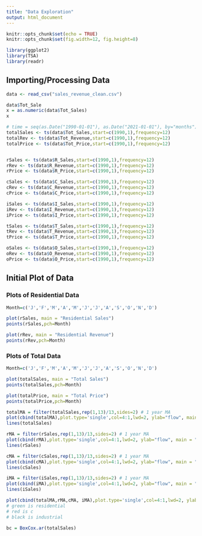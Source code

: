 ```yaml
---
title: "Data Exploration" 
output: html_document 
--- 
```


```r
knitr::opts_chunk$set(echo = TRUE)
knitr::opts_chunk$set(fig.width=12, fig.height=8) 

library(ggplot2)
library(TSA)
library(readr)
```

## Importing/Processing Data

```r
data <- read_csv("sales_revenue_clean.csv")
```


```r
data$Tot_Sale
x = as.numeric(data$Tot_Sales)
x
```



```r
# time = seq(as.Date("1990-01-01"), as.Date("2021-01-01"), by="months")
totalSales <- ts(data$Tot_Sales,start=c(1990,1),frequency=12)
totalRev <- ts(data$Tot_Revenue,start=c(1990,1),frequency=12)
totalPrice <- ts(data$Tot_Price,start=c(1990,1),frequency=12)


rSales <- ts(data$R_Sales,start=c(1990,1),frequency=12)
rRev <- ts(data$R_Revenue,start=c(1990,1),frequency=12)
rPrice <- ts(data$R_Price,start=c(1990,1),frequency=12)

cSales <- ts(data$C_Sales,start=c(1990,1),frequency=12)
cRev <- ts(data$C_Revenue,start=c(1990,1),frequency=12)
cPrice <- ts(data$C_Price,start=c(1990,1),frequency=12)

iSales <- ts(data$I_Sales,start=c(1990,1),frequency=12)
iRev <- ts(data$I_Revenue,start=c(1990,1),frequency=12)
iPrice <- ts(data$I_Price,start=c(1990,1),frequency=12)

tSales <- ts(data$T_Sales,start=c(1990,1),frequency=12)
tRev <- ts(data$T_Revenue,start=c(1990,1),frequency=12)
tPrice <- ts(data$T_Price,start=c(1990,1),frequency=12)

oSales <- ts(data$O_Sales,start=c(1990,1),frequency=12)
oRev <- ts(data$O_Revenue,start=c(1990,1),frequency=12)
oPrice <- ts(data$O_Price,start=c(1990,1),frequency=12)
```


## Initial Plot of Data

### Plots of Residential Data

```r

Month=c('J','F','M','A','M','J','J','A','S','O','N','D')

plot(rSales, main = "Residential Sales")
points(rSales,pch=Month)
```

```r

plot(rRev, main = "Residential Revenue")
points(rRev,pch=Month)
```

### Plots of Total Data

```r
Month=c('J','F','M','A','M','J','J','A','S','O','N','D')

plot(totalSales, main = "Total Sales")
points(totalSales,pch=Month)

plot(totalPrice, main = "Total Price")
points(totalPrice,pch=Month)
```

```r
totalMA = filter(totalSales,rep(1,13)/13,sides=2) # 1 year MA
plot(cbind(totalMA),plot.type='single',col=4:1,lwd=2, ylab="flow", main = "Total MA" )
lines(totalSales)

rMA = filter(rSales,rep(1,13)/13,sides=2) # 1 year MA
plot(cbind(rMA),plot.type='single',col=4:1,lwd=2, ylab="flow", main = "Residential MA")
lines(rSales)

cMA = filter(cSales,rep(1,13)/13,sides=2) # 1 year MA
plot(cbind(cMA),plot.type='single',col=4:1,lwd=2, ylab="flow", main = "C MA")
lines(cSales)

iMA = filter(iSales,rep(1,13)/13,sides=2) # 1 year MA
plot(cbind(iMA),plot.type='single',col=4:1,lwd=2, ylab="flow", main = "Industrial MA")
lines(iSales)
```

```r
plot(cbind(totalMA,rMA,cMA, iMA),plot.type='single',col=4:1,lwd=2, ylab="sales")
# green is residential
# red is c
# black is industrial
```

```r
bc = BoxCox.ar(totalSales)
```



